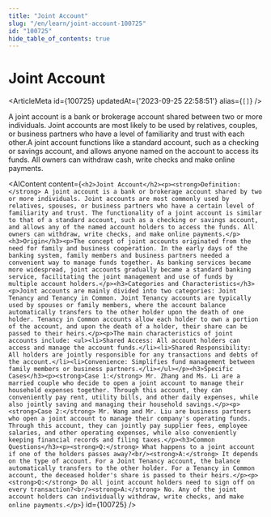 ```yaml
---
title: "Joint Account"
slug: "/en/learn/joint-account-100725"
id: "100725"
hide_table_of_contents: true
---
```



# Joint Account

<ArticleMeta id={100725} updatedAt={'2023-09-25 22:58:51'} alias={`[]`} />
<div className='border-solid border-b border-t-0 my-4 border-[var(--ifm-color-gray-300)]' />

A joint account is a bank or brokerage account shared between two or more individuals. Joint accounts are most likely to be used by relatives, couples, or business partners who have a level of familiarity and trust with each other.A joint account functions like a standard account, such as a checking or savings account, and allows anyone named on the account to access its funds. All owners can withdraw cash, write checks and make online payments.

<AIContent content={`<h2>Joint Account</h2><p><strong>Definition:</strong> A joint account is a bank or brokerage account shared by two or more individuals. Joint accounts are most commonly used by relatives, spouses, or business partners who have a certain level of familiarity and trust. The functionality of a joint account is similar to that of a standard account, such as a checking or savings account, and allows any of the named account holders to access the funds. All owners can withdraw, write checks, and make online payments.</p><h3>Origin</h3><p>The concept of joint accounts originated from the need for family and business cooperation. In the early days of the banking system, family members and business partners needed a convenient way to manage funds together. As banking services became more widespread, joint accounts gradually became a standard banking service, facilitating the joint management and use of funds by multiple account holders.</p><h3>Categories and Characteristics</h3><p>Joint accounts are mainly divided into two categories: Joint Tenancy and Tenancy in Common. Joint Tenancy accounts are typically used by spouses or family members, where the account balance automatically transfers to the other holder upon the death of one holder. Tenancy in Common accounts allow each holder to own a portion of the account, and upon the death of a holder, their share can be passed to their heirs.</p><p>The main characteristics of joint accounts include: <ul><li>Shared Access: All account holders can access and manage the account funds.</li><li>Shared Responsibility: All holders are jointly responsible for any transactions and debts of the account.</li><li>Convenience: Simplifies fund management between family members or business partners.</li></ul></p><h3>Specific Cases</h3><p><strong>Case 1:</strong> Mr. Zhang and Ms. Li are a married couple who decide to open a joint account to manage their household expenses together. Through this account, they can conveniently pay rent, utility bills, and other daily expenses, while also jointly saving and managing their household savings.</p><p><strong>Case 2:</strong> Mr. Wang and Mr. Liu are business partners who open a joint account to manage their company's operating funds. Through this account, they can jointly pay supplier fees, employee salaries, and other operating expenses, while also conveniently keeping financial records and filing taxes.</p><h3>Common Questions</h3><p><strong>Q:</strong> What happens to a joint account if one of the holders passes away?<br/><strong>A:</strong> It depends on the type of account. For a Joint Tenancy account, the balance automatically transfers to the other holder. For a Tenancy in Common account, the deceased holder's share is passed to their heirs.</p><p><strong>Q:</strong> Do all joint account holders need to sign off on every transaction?<br/><strong>A:</strong> No. Any of the joint account holders can individually withdraw, write checks, and make online payments.</p>`} id={100725} />
